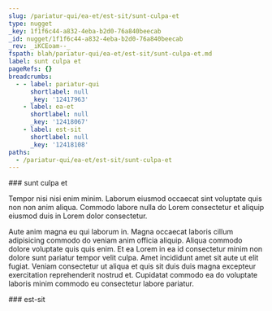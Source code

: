 ```yaml
---
slug: /pariatur-qui/ea-et/est-sit/sunt-culpa-et
type: nugget
_key: 1f1f6c44-a832-4eba-b2d0-76a840beecab
_id: nugget/1f1f6c44-a832-4eba-b2d0-76a840beecab
_rev: _iKCEoam--_
fspath: blah/pariatur-qui/ea-et/est-sit/sunt-culpa-et.md
label: sunt culpa et
pageRefs: {}
breadcrumbs:
  - - label: pariatur-qui
      shortlabel: null
      _key: '12417963'
    - label: ea-et
      shortlabel: null
      _key: '12418067'
    - label: est-sit
      shortlabel: null
      _key: '12418108'
paths:
  - /pariatur-qui/ea-et/est-sit/sunt-culpa-et
---
```


<NuggetArea>
<Nugget slug="/pariatur-qui/ea-et/est-sit/sunt-culpa-et" type="nugget" _key="1f1f6c44-a832-4eba-b2d0-76a840beecab" _id="nugget/1f1f6c44-a832-4eba-b2d0-76a840beecab" _rev="_iKCEoam--_" fspath="blah/pariatur-qui/ea-et/est-sit/sunt-culpa-et.md" label="sunt culpa et" paths="/pariatur-qui/ea-et/est-sit/sunt-culpa-et">
<NuggetBody>
### sunt culpa et

Tempor nisi nisi enim minim. Laborum eiusmod occaecat sint voluptate quis non non anim aliqua. Commodo labore nulla do Lorem consectetur et aliquip eiusmod duis in Lorem dolor consectetur.

Aute anim magna eu qui laborum in. Magna occaecat laboris cillum adipisicing commodo do veniam anim officia aliquip. Aliqua commodo dolore voluptate quis quis enim. Et ea Lorem in ea id consectetur minim non dolore sunt pariatur tempor velit culpa. Amet incididunt amet sit aute ut elit fugiat. Veniam consectetur ut aliqua et quis sit duis duis magna excepteur exercitation reprehenderit nostrud et. Cupidatat commodo ea do voluptate laboris minim commodo eu consectetur labore pariatur.

</NuggetBody>
<Breadcrumbs>
<Crumbs>
<Crumb _key="12417963" label="pariatur-qui" /><Crumb _key="12418067" label="ea-et" /><Crumb _key="12418108" label="est-sit" />
</Crumbs>
</Breadcrumbs>
</Nugget>

<NuggetsInbound>
</NuggetsInbound>
<NuggetsOutbound>
</NuggetsOutbound>
</NuggetArea>
<PassagesInbound>
<Passage direction="inbound" type="passage" _key="12418108" _id="passage/12418108" _rev="_iKCEoae--_" label="est-sit" passage="est-sit" fspath="blah/pariatur-qui/ea-et/est-sit" paths="/pariatur-qui/ea-et/est-sit" slug="/pariatur-qui/ea-et/est-sit">
<NuggetBody>
### est-sit

</NuggetBody>
<Breadcrumbs>
<Crumbs>
<Crumb _key="12417963" label="pariatur-qui" /><Crumb _key="12418067" label="ea-et" />
</Crumbs>
</Breadcrumbs>
</Passage>

</PassagesInbound>
<PassagesOutbound>
</PassagesOutbound>